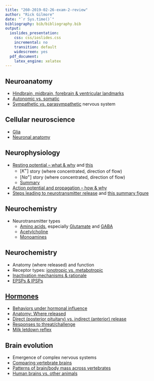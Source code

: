 ```yaml
---
title: "260-2019-02-26-exam-2-review"
author: "Rick Gilmore"
date: "`r Sys.time()`"
bibliography: bib/bibliography.bib
output:
  ioslides_presentation:
    css: css/ioslides.css
    incremental: no
    transition: default
    widescreen: yes
  pdf_document:
    latex_engine: xelatex
---
```


## Neuroanatomy

- [Hindbrain, midbrain, forebrain & ventricular landmarks]()
- [Autonomic vs. somatic]()
- [Sympathetic vs. parasympathetic]() nervous system

## Cellular neuroscience

- [Glia]()
- [Neuronal anatomy]()

## Neurophysiology

- [Resting potential -- what & why](https://psu-psychology.github.io/psych-260-2019-spring/lectures/260-2019-01-29-cells.html#87) and [this](https://psu-psychology.github.io/psych-260-2019-spring/lectures/260-2019-01-31-neurophys-II.html#35)
    - $[K^+]$ story (where concentrated, direction of flow)
    + $[Na^+]$ story (where concentrated, direction of flow)
    - [Summary](https://psu-psychology.github.io/psych-260-2019-spring/lectures/260-2019-02-07-neurophys-III.html#6)
- [Action potential and propagation -- how & why](https://psu-psychology.github.io/psych-260-2019-spring/lectures/260-2019-01-31-neurophys-II.html#38)
- [Steps leading to neurotransmitter release](https://psu-psychology.github.io/psych-260-2019-spring/lectures/260-2019-02-14-neurochem-I.html#6) and [this summary figure](https://psu-psychology.github.io/psych-260-2019-spring/lectures/260-2019-02-14-neurochem-I.html#26)

## Neurochemistry

- Neurotransmitter types
    - [Amino acids](https://psu-psychology.github.io/psych-260-2019-spring/lectures/260-2019-02-14-neurochem-I.html#27), especially [Glutamate](https://psu-psychology.github.io/psych-260-2019-spring/lectures/260-2019-02-14-neurochem-I.html#28) and [GABA](https://psu-psychology.github.io/psych-260-2019-spring/lectures/260-2019-02-14-neurochem-I.html#30)
    - [Acetylcholine](https://psu-psychology.github.io/psych-260-2019-spring/lectures/260-2019-02-14-neurochem-I.html#33)
    - [Monoamines](https://psu-psychology.github.io/psych-260-2019-spring/lectures/260-2019-02-19-neurochem-II.html#12)

## Neurochemistry

- Anatomy (where released) and function
- Receptor types: [ionotropic vs. metabotropic](https://psu-psychology.github.io/psych-260-2019-spring/lectures/260-2019-02-14-neurochem-I.html#12)
- [Inactivation mechanisms & rationale](https://psu-psychology.github.io/psych-260-2019-spring/lectures/260-2019-02-14-neurochem-I.html#16)
- [EPSPs & IPSPs](https://psu-psychology.github.io/psych-260-2019-spring/lectures/260-2019-02-14-neurochem-I.html#15)

## [Hormones](https://psu-psychology.github.io/psych-260-2019-spring/lectures/260-2019-02-19-neurochem-II.html#46)

- [Behaviors under hormonal influence](https://psu-psychology.github.io/psych-260-2019-spring/lectures/260-2019-02-19-neurochem-II.html#50)
- [Anatomy: Where released](https://psu-psychology.github.io/psych-260-2019-spring/lectures/260-2019-02-21-hormones.html#16)
- [Direct (posterior pituitary) vs. indirect (anterior) release](https://psu-psychology.github.io/psych-260-2019-spring/lectures/260-2019-02-21-hormones.html#20)
- [Responses to threat/challenge](https://psu-psychology.github.io/psych-260-2019-spring/lectures/260-2019-02-21-hormones.html#26)
- [Milk letdown reflex](https://psu-psychology.github.io/psych-260-2019-spring/lectures/260-2019-02-21-hormones.html#30)

## Brain evolution

- Emergence of complex nervous systems
- [Comparing vertebrate brains]()
- [Patterns of brain/body mass across vertebrates]()
- [Human brains vs. other animals]()

<!-- ## Brain development -->

<!-- - [Neurulation](https://psu-psychology.github.io/psych-260-2017-fall/lectures/260-2017-10-06-development.html#16) -->
<!-- - [Prenatal vs. postnatal](https://psu-psychology.github.io/psych-260-2017-fall/lectures/260-2017-10-06-development.html#14) -->
<!-- - Examples of [progressive](https://psu-psychology.github.io/psych-260-2017-fall/lectures/260-2017-10-06-development.html#33) & [regressive](https://psu-psychology.github.io/psych-260-2017-fall/lectures/260-2017-10-06-development.html#36) patterns -->
<!-- - [Cortical thickness](https://psu-psychology.github.io/psych-260-2017-fall/lectures/260-2017-10-09-development-II.html#35) -->
<!-- - [Myelination](https://psu-psychology.github.io/psych-260-2017-fall/lectures/260-2017-10-09-development-II.html#21) -->